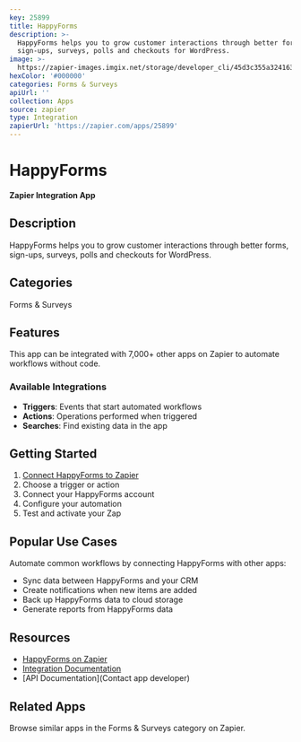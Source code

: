 ```yaml
---
key: 25899
title: HappyForms
description: >-
  HappyForms helps you to grow customer interactions through better forms,
  sign-ups, surveys, polls and checkouts for WordPress.
image: >-
  https://zapier-images.imgix.net/storage/developer_cli/45d3c355a3241631c56e82f47144059a.png?auto=format%2Ccompress&ixlib=python-3.0.0&q=50
hexColor: '#000000'
categories: Forms & Surveys
apiUrl: ''
collection: Apps
source: zapier
type: Integration
zapierUrl: 'https://zapier.com/apps/25899'
---
```

# HappyForms

**Zapier Integration App**

## Description

HappyForms helps you to grow customer interactions through better forms, sign-ups, surveys, polls and checkouts for WordPress.

## Categories

Forms & Surveys

## Features

This app can be integrated with 7,000+ other apps on Zapier to automate workflows without code.

### Available Integrations

- **Triggers**: Events that start automated workflows
- **Actions**: Operations performed when triggered
- **Searches**: Find existing data in the app

## Getting Started

1. [Connect HappyForms to Zapier](https://zapier.com/apps/25899)
2. Choose a trigger or action
3. Connect your HappyForms account
4. Configure your automation
5. Test and activate your Zap

## Popular Use Cases

Automate common workflows by connecting HappyForms with other apps:

- Sync data between HappyForms and your CRM
- Create notifications when new items are added
- Back up HappyForms data to cloud storage
- Generate reports from HappyForms data

## Resources

- [HappyForms on Zapier](https://zapier.com/apps/25899)
- [Integration Documentation](https://zapier.com/apps/25899/integrations)
- [API Documentation](Contact app developer)

## Related Apps

Browse similar apps in the Forms & Surveys category on Zapier.
